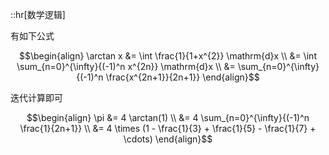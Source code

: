 ::hr[数学逻辑]

有如下公式

```math
\begin{align}
  \arctan x &= \int \frac{1}{1+x^{2}} \mathrm{d}x \\
            &= \int \sum_{n=0}^{\infty}{(-1)^n x^{2n}} \mathrm{d}x \\
            &= \sum_{n=0}^{\infty}{(-1)^n \frac{x^{2n+1}}{2n+1}}
\end{align}
```

迭代计算即可

```math
\begin{align}
  \pi &= 4 \arctan(1) \\
      &= 4 \sum_{n=0}^{\infty}{(-1)^n \frac{1}{2n+1}} \\
      &= 4 \times (1 - \frac{1}{3} + \frac{1}{5} - \frac{1}{7} + \cdots)
\end{align}
```
